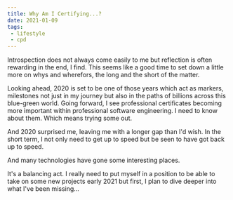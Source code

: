 ```yaml
---
title: Why Am I Certifying...?
date: 2021-01-09
tags:
 - lifestyle
 - cpd
---
```


Introspection does not always come easily to me but reflection is often rewarding in the end, I find. This seems like a good
time to set down a little more on whys and wherefors, the long and the short of the matter.

Looking ahead, 2020 is set to be one of those years which act as markers, milestones not just in my journey
but also in the paths of billions across this blue-green world. Going forward, I see professional certificates becoming
more important within professional software engineering. I need to know about them. Which means trying some out.

And 2020 surprised me, leaving me with a longer gap than I'd wish. In the short term, I not only need to get up to
speed but be seen to have got back up to speed.

And many technologies have gone some interesting places.

It's a balancing act. I really need to put myself in a position to be able to take on some new projects early 2021
but first, I plan to dive deeper into what I've been missing...